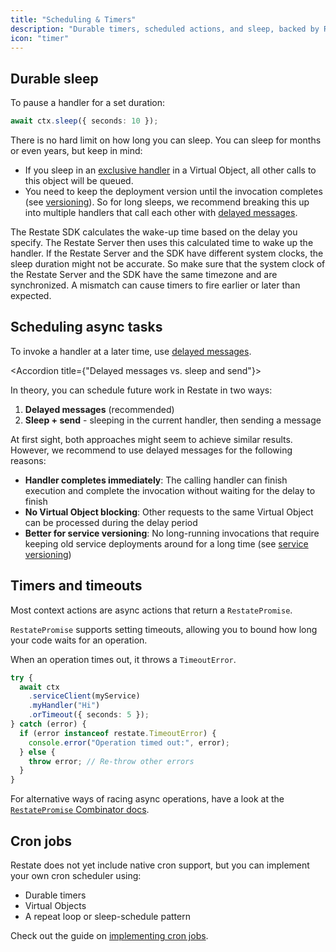 ```yaml
---
title: "Scheduling & Timers"
description: "Durable timers, scheduled actions, and sleep, backed by Restate."
icon: "timer"
---
```



<TimersIntro/>

## Durable sleep
To pause a handler for a set duration:

```typescript {"CODE_LOAD::ts/src/develop/durable_timers.ts#sleep"} 
await ctx.sleep({ seconds: 10 });
```

There is no hard limit on how long you can sleep. You can sleep for months or even years, but keep in mind:
- If you sleep in an [exclusive handler](/foundations/functions#handler-behavior) in a Virtual Object, all other calls to this object will be queued.
- You need to keep the deployment version until the invocation completes (see [versioning](/services/versioning)).
So for long sleeps, we recommend breaking this up into multiple handlers that call each other with [delayed messages](/develop/ts/service-communication#delayed-messages).

<Accordion title="Clock synchronization Restate Server vs. SDK">
    The Restate SDK calculates the wake-up time based on the delay you specify.
    The Restate Server then uses this calculated time to wake up the handler.
    If the Restate Server and the SDK have different system clocks, the sleep duration might not be accurate.
    So make sure that the system clock of the Restate Server and the SDK have the same timezone and are synchronized.
    A mismatch can cause timers to fire earlier or later than expected.
</Accordion>

## Scheduling async tasks

To invoke a handler at a later time, use [delayed messages](/develop/ts/service-communication#delayed-messages).

<Accordion title={"Delayed messages vs. sleep and send"}>

In theory, you can schedule future work in Restate in two ways:
1. **Delayed messages** (recommended)
2. **Sleep + send** - sleeping in the current handler, then sending a message

At first sight, both approaches might seem to achieve similar results.
However, we recommend to use delayed messages for the following reasons:

- **Handler completes immediately**: The calling handler can finish execution and complete the invocation without waiting for the delay to finish
- **No Virtual Object blocking**: Other requests to the same Virtual Object can be processed during the delay period
- **Better for service versioning**: No long-running invocations that require keeping old service deployments around for a long time (see [service versioning](/services/versioning))
</Accordion>

## Timers and timeouts

Most context actions are async actions that return a `RestatePromise`.

`RestatePromise` supports setting timeouts, allowing you to bound how long your code waits for an operation.

When an operation times out, it throws a `TimeoutError`.

```typescript {"CODE_LOAD::ts/src/develop/durable_timers.ts#timer"} 
try {
  await ctx
    .serviceClient(myService)
    .myHandler("Hi")
    .orTimeout({ seconds: 5 });
} catch (error) {
  if (error instanceof restate.TimeoutError) {
    console.error("Operation timed out:", error);
  } else {
    throw error; // Re-throw other errors
  }
}
```

For alternative ways of racing async operations, have a look at the [`RestatePromise` Combinator docs](/develop/ts/journaling-results#restatepromise-combinators).

## Cron jobs

Restate does not yet include native cron support, but you can implement your own cron scheduler using:
- Durable timers
- Virtual Objects
- A repeat loop or sleep-schedule pattern

Check out the guide on [implementing cron jobs](/guides/cron).